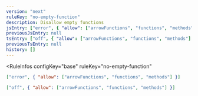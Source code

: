 ```yaml
---
version: "next"
ruleKey: "no-empty-function"
description: Disallow empty functions
jsEntry: ["error", { "allow": ["arrowFunctions", "functions", "methods"] }]
previousJsEntry: null
tsEntry: ["off", { "allow": ["arrowFunctions", "functions", "methods"] }]
previousTsEntry: null
history: []
---
```


<RuleInfos 
  configKey="base" 
  ruleKey="no-empty-function" 
>

```json
["error", { "allow": ["arrowFunctions", "functions", "methods"] }]
```

```json
["off", { "allow": ["arrowFunctions", "functions", "methods"] }]
```

</RuleInfos>
